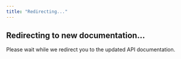 ```yaml
---
title: "Redirecting..."
---
```


<div className="spinner"></div>
<div className="message">
  <h2>Redirecting to new documentation...</h2>
  <p>Please wait while we redirect you to the updated API documentation.</p>
</div>

<script
  dangerouslySetInnerHTML={{
    __html: `
if(!window.isRedirecting) {
  window.isRedirecting = false;
}

function cleanString(tag) {
  return tag
    .replace(/([A-Z])/g, "-$1")
    .toLowerCase()
    .replace(/^-/, "");
}

function getRedirectPath() {
  try {
    const pathname = window.location.hash;
    if(!pathname.includes("#tag/")) {
      return undefined;
    }

    const parts = pathname.split("#tag/");
    if (parts.length > 1) {
      const tagAndOperation = parts[1];
      const segments = tagAndOperation.split("/operation/");

      if (segments.length === 2) {
        const tag = segments[0];
        const operation = segments[1];

        return "/api-reference/endpoints/" +
          cleanString(tag).replace(/-+/g, "-") +
          "/" +
          cleanString(operation);
      } else if (segments.length === 1) {
        const tag = segments[0];

        return "/api-reference/endpoints/" +
          cleanString(tag).replace(/-+/g, "-");
      }
    }
  } catch (e) {
    return undefined;
  }

  return undefined;
}

function handleRedirect () {
  if(window.isRedirecting) {
    return;
  }
  window.isRedirecting = true;
  console.log("Starting redirect process...");


  const uri = getRedirectPath() || "/api-reference";

  console.log("Redirecting to", uri);
  window.location.href = uri;
}

handleRedirect();

// Also handle cases where this page is loaded directly with URL parameters
window.addEventListener('load', () => {
  handleRedirect();
});
    `
  }}
/>